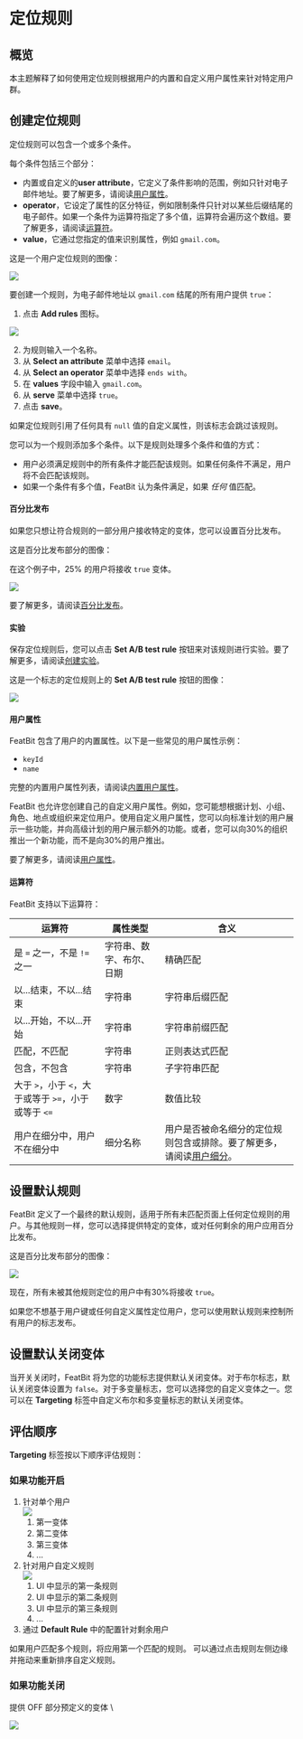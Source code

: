 
# 定位规则

## 概览 <a href="#overview" id="overview"></a>

本主题解释了如何使用定位规则根据用户的内置和自定义用户属性来针对特定用户群。

## 创建定位规则 <a href="#creating-targeting-rules" id="creating-targeting-rules"></a>

定位规则可以包含一个或多个条件。

每个条件包括三个部分：

* 内置或自定义的**user attribute**，它定义了条件影响的范围，例如只针对电子邮件地址。要了解更多，请阅读[用户属性](targeting-rules.mdx#user-attributes)。
* **operator**，它设定了属性的区分特征，例如限制条件只针对以某些后缀结尾的电子邮件。如果一个条件为运算符指定了多个值，运算符会遍历这个数组。要了解更多，请阅读[运算符](targeting-rules.mdx#operators)。
* **value**，它通过您指定的值来识别属性，例如 `gmail.com`。

这是一个用户定位规则的图像：

![](../../feature-flags/assets/targeting-users-with-flags/targeting-rules/001.webp)

要创建一个规则，为电子邮件地址以 `gmail.com` 结尾的所有用户提供 `true`：

1. 点击 **Add rules** 图标。

![](../../feature-flags/assets/targeting-users-with-flags/targeting-rules/002.webp)

2. 为规则输入一个名称。
3. 从 **Select an attribute** 菜单中选择 `email`。
4. 从 **Select an operator** 菜单中选择 `ends with`。
5. 在 **values** 字段中输入 `gmail.com`。
6. 从 **serve** 菜单中选择 `true`。
7. 点击 **save**。

如果定位规则引用了任何具有 `null` 值的自定义属性，则该标志会跳过该规则。

您可以为一个规则添加多个条件。以下是规则处理多个条件和值的方式：

* 用户必须满足规则中的所有条件才能匹配该规则。如果任何条件不满足，用户将不会匹配该规则。
* 如果一个条件有多个值，FeatBit 认为条件满足，如果 _任何_ 值匹配。

#### 百分比发布 <a href="#percentage-rollouts" id="percentage-rollouts"></a>

如果您只想让符合规则的一部分用户接收特定的变体，您可以设置百分比发布。

这是百分比发布部分的图像：

在这个例子中，25% 的用户将接收 `true` 变体。

![](../../feature-flags/assets/targeting-users-with-flags/targeting-rules/003.webp)

要了解更多，请阅读[百分比发布](percentage-rollouts.md)。

#### 实验 <a href="#experimentation" id="experimentation"></a>

保存定位规则后，您可以点击 **Set A/B test rule** 按钮来对该规则进行实验。要了解更多，请阅读[创建实验](../../experimentation/creating-experiments.md)。

这是一个标志的定位规则上的 **Set A/B test rule** 按钮的图像：

![](../../feature-flags/assets/targeting-users-with-flags/targeting-rules/004.webp)

#### 用户属性 <a href="#user-attributes" id="user-attributes"></a>

FeatBit 包含了用户的内置属性。以下是一些常见的用户属性示例：

* `keyId`
* `name`

完整的内置用户属性列表，请阅读[内置用户属性](../users-and-user-segments/user-attributes.md)。

FeatBit 也允许您创建自己的自定义用户属性。例如，您可能想根据计划、小组、角色、地点或组织来定位用户。使用自定义用户属性，您可以向标准计划的用户展示一些功能，并向高级计划的用户展示额外的功能。或者，您可以向30%的组织推出一个新功能，而不是向30%的用户推出。

要了解更多，请阅读[用户属性](../users-and-user-segments/user-attributes.md)。

#### 运算符 <a href="#operators" id="operators"></a>

FeatBit 支持以下运算符：

| 运算符 | 属性类型 | 含义 |
| ------------------------------------ | ------------- | ------------ |
| 是 `=` 之一，不是 `!=` 之一 | 字符串、数字、布尔、日期 | 精确匹配 |
| 以...结束，不以...结束 | 字符串 | 字符串后缀匹配 |
| 以...开始，不以...开始 | 字符串 | 字符串前缀匹配 |
| 匹配，不匹配 | 字符串 | 正则表达式匹配 |
| 包含，不包含 | 字符串 | 子字符串匹配 |
| 大于 `>`，小于 `<`，大于或等于 `>=`，小于或等于 `<=` | 数字 | 数值比较 |
| 用户在细分中，用户不在细分中 | 细分名称 | 用户是否被命名细分的定位规则包含或排除。要了解更多，请阅读[用户细分](../users-and-user-segments/user-segments)。 |

## 设置默认规则 <a href="#setting-the-default-rule" id="setting-the-default-rule"></a>

FeatBit 定义了一个最终的默认规则，适用于所有未匹配页面上任何定位规则的用户。与其他规则一样，您可以选择提供特定的变体，或对任何剩余的用户应用百分比发布。

这是百分比发布部分的图像：

![](../../feature-flags/assets/targeting-users-with-flags/targeting-rules/005.webp)

现在，所有未被其他规则定位的用户中有30%将接收 `true`。

如果您不想基于用户键或任何自定义属性定位用户，您可以使用默认规则来控制所有用户的标志发布。

## 设置默认关闭变体 <a href="#setting-the-default-off-variation" id="setting-the-default-off-variation"></a>

当开关关闭时，FeatBit 将为您的功能标志提供默认关闭变体。对于布尔标志，默认关闭变体设置为 `false`。对于多变量标志，您可以选择您的自定义变体之一。您可以在 **Targeting** 标签中自定义布尔和多变量标志的默认关闭变体。

## 评估顺序 <a href="#evaluation-order" id="evaluation-order"></a>

**Targeting** 标签按以下顺序评估规则：

### 如果功能开启

1. 针对单个用户 \
![](../../feature-flags/assets/targeting-users-with-flags/targeting-rules/006.webp)
   1. 第一变体
   2. 第二变体
   3. 第三变体
   4. ...
2. 针对用户自定义规则 \
![](../../feature-flags/assets/targeting-users-with-flags/targeting-rules/007.webp)
   1. UI 中显示的第一条规则
   2. UI 中显示的第二条规则
   3. UI 中显示的第三条规则
   4. ...
3. 通过 **Default Rule** 中的配置针对剩余用户

<Callout type="info">
如果用户匹配多个规则，将应用第一个匹配的规则。
可以通过点击规则左侧边缘并拖动来重新排序自定义规则。
</Callout>

### 如果功能关闭

提供 OFF 部分预定义的变体 \

![](../../feature-flags/assets/targeting-users-with-flags/targeting-rules/008.webp)
